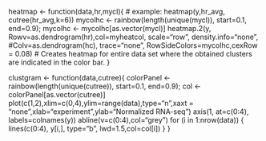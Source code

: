 heatmap <- function(data,hr,mycl){
  # example: heatmap(y,hr_avg, cutree(hr_avg,k=6))
  mycolhc <- rainbow(length(unique(mycl)), start=0.1, end=0.9); 
  mycolhc <- mycolhc[as.vector(mycl)] 
  heatmap.2(y, Rowv=as.dendrogram(hr),col=myheatcol, scale="row", density.info="none",  
            #Colv=as.dendrogram(hc),
            trace="none", RowSideColors=mycolhc,cexRow = 0.08) # Creates heatmap for entire data set where the obtained clusters are indicated in the color bar.
}

clustgram <- function(data,cutree){
  colorPanel <- rainbow(length(unique(cutree)), start=0.1, end=0.9); 
  col <- colorPanel[as.vector(cutree)] 
  plot(c(1,2),xlim=c(0,4),ylim=range(data),type="n",xaxt = "none",xlab="experiment",ylab="Normalized RNA-seq")
  axis(1, at=c(0:4), labels=colnames(y))
  abline(v=c(0:4),col="grey")
  for (i in 1:nrow(data)) {
    lines(c(0:4), y[i,], type="b", lwd=1.5,col=col[i])
  }
}
